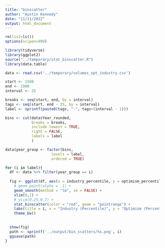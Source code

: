 ```yaml
---
title: "binscatter"
author: "Austin Kennedy"
date: "11/11/2022"
output: html_document
---
```


```r
rm(list=ls())
options(scipen=999)
```

```r
library(tidyverse)
library(ggplot2)
source("../temporary/stat_binscatter.R")
library(data.table)
```
```r
data <- read.csv('../temporary/volumes_opt_industry.csv')
```




```r
start <- 1500
end <- 1900
interval <- 25

breaks <- seq(start, end, by = interval)
tags <- seq(start, end - 25, by = interval)
label <- sprintf(paste0(tags, "-", tags+(interval - 1)))
```

```r
bins <- cut(data$Year_rounded,
            breaks = breaks,
            include.lowest = TRUE,
            right = FALSE,
            labels = label
            )

data$year_group <- factor(bins,
                     levels = label,
                     ordered = TRUE)
```

```r

for (i in label){
  df <- data %>% filter(year_group == i)
  
  fig <- ggplot(df, aes(x = industry_percentile, y = optimism_percentile)) +
    # geom_point(alpha = .1) +
    geom_smooth(method = "lm", se = FALSE) +
    xlim(0,1) +
    # ylim(0.25,0.7) +
    stat_binscatter(color = "red", geom = "pointrange") +
    labs(title = i, x = "Industry (Percentile)", y = "Optimism (Percentile)") +
    theme_bw()
  
  
  show(fig)
  path <- sprintf('../output/bin_scatters/%s.png', i)
  ggsave(path)
}
```






















